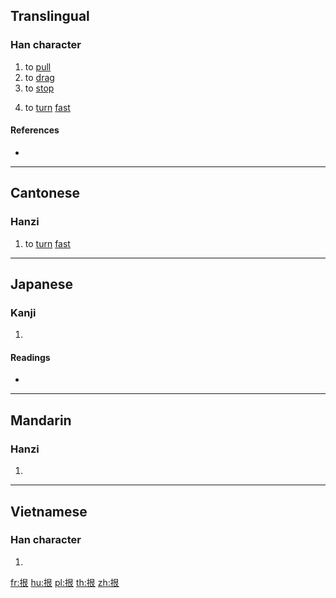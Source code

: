 {{character info/new}}
==Translingual==

===Han character===
{{Han char|rn=64|rad=手|as=06|sn=9|four=57032|canj=QAV|ids=⿰扌艮}}

# to [[pull]]
# to [[drag]]
# to [[stop]]
# {{lb|zh|Cantonese}} to [[turn]] [[fast]]

====References====
* {{Han ref|kx=0427.180|dkj=11987|dj=0776.150|hdz=31876.070|uh=62EB|ud=25323|bh=CEDA|bd=52954}}

----

==Cantonese==

===Hanzi===
{{yue-hanzi|jyut=[[hang4]]|y=hang4}}

# to [[turn]] [[fast]]

----

==Japanese==

===Kanji===
{{ja-kanji|grade=|rs=手06}}

# {{defn|lang=ja|sort=手06}}

====Readings====
* {{ja-readings|on=[[しゅう]] (shū)|kun=}}

----

==Mandarin==

===Hanzi===
{{cmn-hanzi|pin=[[hén]] ([[hen2]])|wg=hen<sup>2</sup>}}

# {{defn|lang=cmn|sort=手06}}

----

==Vietnamese==

===Han character===
{{vi-hantu|gắn|rs=手06}}

# {{defn|lang=vi|sort=手06}}

[[fr:拫]]
[[hu:拫]]
[[pl:拫]]
[[th:拫]]
[[zh:拫]]
